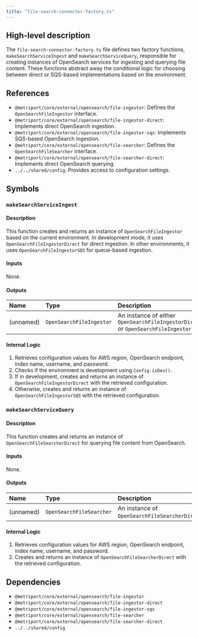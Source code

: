 ```yaml
---
title: "file-search-connector-factory.ts"
---
```


## High-level description
The `file-search-connector-factory.ts` file defines two factory functions, `makeSearchServiceIngest` and `makeSearchServiceQuery`, responsible for creating instances of OpenSearch services for ingesting and querying file content. These functions abstract away the conditional logic for choosing between direct or SQS-based implementations based on the environment.

## References
- `@metriport/core/external/opensearch/file-ingestor`: Defines the `OpenSearchFileIngestor` interface.
- `@metriport/core/external/opensearch/file-ingestor-direct`: Implements direct OpenSearch ingestion.
- `@metriport/core/external/opensearch/file-ingestor-sqs`: Implements SQS-based OpenSearch ingestion.
- `@metriport/core/external/opensearch/file-searcher`: Defines the `OpenSearchFileSearcher` interface.
- `@metriport/core/external/opensearch/file-searcher-direct`: Implements direct OpenSearch querying.
- `../../shared/config`: Provides access to configuration settings.

## Symbols

### `makeSearchServiceIngest`
#### Description
This function creates and returns an instance of `OpenSearchFileIngestor` based on the current environment. In development mode, it uses `OpenSearchFileIngestorDirect` for direct ingestion. In other environments, it uses `OpenSearchFileIngestorSQS` for queue-based ingestion.

#### Inputs
None.

#### Outputs
| Name | Type | Description |
|:-----|:-----|:------------|
| (unnamed) | `OpenSearchFileIngestor` | An instance of either `OpenSearchFileIngestorDirect` or `OpenSearchFileIngestorSQS`. |

#### Internal Logic
1. Retrieves configuration values for AWS region, OpenSearch endpoint, index name, username, and password.
2. Checks if the environment is development using `Config.isDev()`.
3. If in development, creates and returns an instance of `OpenSearchFileIngestorDirect` with the retrieved configuration.
4. Otherwise, creates and returns an instance of `OpenSearchFileIngestorSQS` with the retrieved configuration.

### `makeSearchServiceQuery`
#### Description
This function creates and returns an instance of `OpenSearchFileSearcherDirect` for querying file content from OpenSearch.

#### Inputs
None.

#### Outputs
| Name | Type | Description |
|:-----|:-----|:------------|
| (unnamed) | `OpenSearchFileSearcher` | An instance of `OpenSearchFileSearcherDirect`. |

#### Internal Logic
1. Retrieves configuration values for AWS region, OpenSearch endpoint, index name, username, and password.
2. Creates and returns an instance of `OpenSearchFileSearcherDirect` with the retrieved configuration.

## Dependencies
- `@metriport/core/external/opensearch/file-ingestor`
- `@metriport/core/external/opensearch/file-ingestor-direct`
- `@metriport/core/external/opensearch/file-ingestor-sqs`
- `@metriport/core/external/opensearch/file-searcher`
- `@metriport/core/external/opensearch/file-searcher-direct`
- `../../shared/config`
